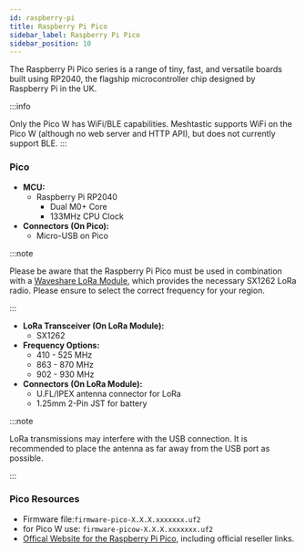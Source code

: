 ```yaml
---
id: raspberry-pi
title: Raspberry Pi Pico
sidebar_label: Raspberry Pi Pico
sidebar_position: 10
---
```



The Raspberry Pi Pico series is a range of tiny, fast, and versatile boards built using RP2040, the flagship microcontroller chip designed by Raspberry Pi in the UK.

:::info

Only the Pico W has WiFi/BLE capabilities. Meshtastic supports WiFi on the Pico W (although no web server and HTTP API), but does not currently support BLE.
:::

### Pico

- **MCU:**
  - Raspberry Pi RP2040
    - Dual M0+ Core
    - 133MHz CPU Clock
- **Connectors (On Pico):**
  - Micro-USB on Pico

:::note

Please be aware that the Raspberry Pi Pico must be used in combination with a [Waveshare LoRa Module](https://www.waveshare.com/product/raspberry-pi/boards-kits/raspberry-pi-pico-cat/pico-lora-sx1262-868m.htm), which provides the necessary SX1262 LoRa radio. Please ensure to select the correct frequency for your region.

:::

- **LoRa Transceiver (On LoRa Module):**
  - SX1262
- **Frequency Options:**
  - 410 - 525 MHz
  - 863 - 870 MHz
  - 902 - 930 MHz
- **Connectors (On LoRa Module):**
  - U.FL/IPEX antenna connector for LoRa
  - 1.25mm 2-Pin JST for battery

:::note

LoRa transmissions may interfere with the USB connection. It is recommended to place the antenna as far away from the USB port as possible. 

:::

### Pico Resources

- Firmware file:`firmware-pico-X.X.X.xxxxxxx.uf2`
- for Pico W use: `firmware-picow-X.X.X.xxxxxxx.uf2`
- [Offical Website for the Raspberry Pi Pico](https://www.raspberrypi.com/products/raspberry-pi-pico/), including official reseller links.
